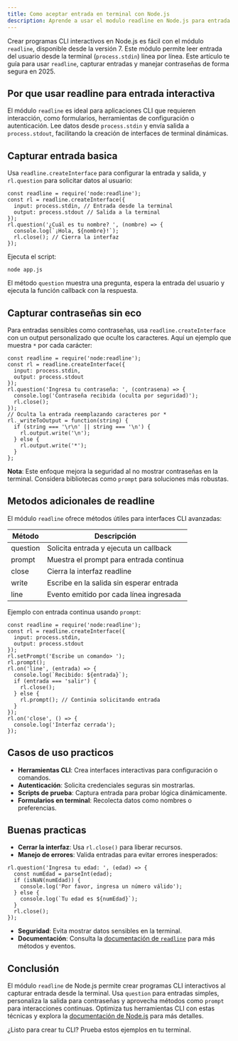 ```yaml
---
title: Como aceptar entrada en terminal con Node.js
description: Aprende a usar el modulo readline en Node.js para entrada interactiva
---
```


Crear programas CLI interactivos en Node.js es fácil con el módulo `readline`, disponible desde la versión 7. Este módulo permite leer entrada del usuario desde la terminal (`process.stdin`) línea por línea. Este artículo te guía para usar `readline`, capturar entradas y manejar contraseñas de forma segura en 2025.

## Por que usar readline para entrada interactiva

El módulo `readline` es ideal para aplicaciones CLI que requieren interacción, como formularios, herramientas de configuración o autenticación. Lee datos desde `process.stdin` y envía salida a `process.stdout`, facilitando la creación de interfaces de terminal dinámicas.

## Capturar entrada basica

Usa `readline.createInterface` para configurar la entrada y salida, y `rl.question` para solicitar datos al usuario:

```go:js
const readline = require('node:readline');
const rl = readline.createInterface({
  input: process.stdin, // Entrada desde la terminal
  output: process.stdout // Salida a la terminal
});
rl.question('¿Cuál es tu nombre? ', (nombre) => {
  console.log(`¡Hola, ${nombre}!`);
  rl.close(); // Cierra la interfaz
});
```

Ejecuta el script:

```go:bash
node app.js
```

El método `question` muestra una pregunta, espera la entrada del usuario y ejecuta la función callback con la respuesta.

## Capturar contraseñas sin eco

Para entradas sensibles como contraseñas, usa `readline.createInterface` con un output personalizado que oculte los caracteres. Aquí un ejemplo que muestra `*` por cada carácter:

```go:js
const readline = require('node:readline');
const rl = readline.createInterface({
  input: process.stdin,
  output: process.stdout
});
rl.question('Ingresa tu contraseña: ', (contrasena) => {
  console.log('Contraseña recibida (oculta por seguridad)');
  rl.close();
});
// Oculta la entrada reemplazando caracteres por *
rl._writeToOutput = function(string) {
  if (string === '\r\n' || string === '\n') {
    rl.output.write('\n');
  } else {
    rl.output.write('*');
  }
};
```

**Nota**: Este enfoque mejora la seguridad al no mostrar contraseñas en la terminal. Considera bibliotecas como `prompt` para soluciones más robustas.

## Metodos adicionales de readline

El módulo `readline` ofrece métodos útiles para interfaces CLI avanzadas:

| Método   | Descripción                              |
| -------- | ---------------------------------------- |
| question | Solicita entrada y ejecuta un callback   |
| prompt   | Muestra el prompt para entrada continua  |
| close    | Cierra la interfaz readline              |
| write    | Escribe en la salida sin esperar entrada |
| line     | Evento emitido por cada línea ingresada  |

Ejemplo con entrada continua usando `prompt`:

```go:js
const readline = require('node:readline');
const rl = readline.createInterface({
  input: process.stdin,
  output: process.stdout
});
rl.setPrompt('Escribe un comando> ');
rl.prompt();
rl.on('line', (entrada) => {
  console.log(`Recibido: ${entrada}`);
  if (entrada === 'salir') {
    rl.close();
  } else {
    rl.prompt(); // Continúa solicitando entrada
  }
});
rl.on('close', () => {
  console.log('Interfaz cerrada');
});
```

## Casos de uso practicos

- **Herramientas CLI**: Crea interfaces interactivas para configuración o comandos.
- **Autenticación**: Solicita credenciales seguras sin mostrarlas.
- **Scripts de prueba**: Captura entrada para probar lógica dinámicamente.
- **Formularios en terminal**: Recolecta datos como nombres o preferencias.

## Buenas practicas

- **Cerrar la interfaz**: Usa `rl.close()` para liberar recursos.
- **Manejo de errores**: Valida entradas para evitar errores inesperados:

```go:js
rl.question('Ingresa tu edad: ', (edad) => {
  const numEdad = parseInt(edad);
  if (isNaN(numEdad)) {
    console.log('Por favor, ingresa un número válido');
  } else {
    console.log(`Tu edad es ${numEdad}`);
  }
  rl.close();
});
```

- **Seguridad**: Evita mostrar datos sensibles en la terminal.
- **Documentación**: Consulta la [documentación de `readline`](https://nodejs.org/api/readline.html) para más métodos y eventos.

## Conclusión

El módulo `readline` de Node.js permite crear programas CLI interactivos al capturar entrada desde la terminal. Usa `question` para entradas simples, personaliza la salida para contraseñas y aprovecha métodos como `prompt` para interacciones continuas. Optimiza tus herramientas CLI con estas técnicas y explora la [documentación de Node.js](https://nodejs.org/api/readline.html) para más detalles.

¿Listo para crear tu CLI? Prueba estos ejemplos en tu terminal.
